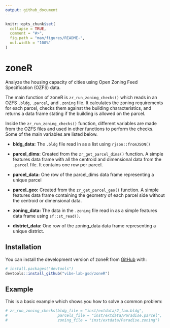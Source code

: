 ```yaml
---
output: github_document
---
```


<!-- README.md is generated from README.Rmd. Please edit that file -->

```r
knitr::opts_chunk$set(
  collapse = TRUE,
  comment = "#>",
  fig.path = "man/figures/README-",
  out.width = "100%"
)
```

# zoneR

<!-- badges: start -->
<!-- badges: end -->

Analyze the housing capacity of cities using Open Zoning Feed
Specification (OZFS) data.

The main function of zoneR is `zr_run_zoning_checks()` which reads in an
OZFS `.bldg`, `.parcel`, and `.zoning` file. It calculates the zoning
requirements for each parcel, checks them against the building
characteristics, and returns a data frame stating if the building is
allowed on the parcel.

Inside the `zr_run_zoning_checks()` function, different variables are
made from the OZFS files and used in other functions to perform the
checks. Some of the main variables are listed below.

-   **bldg_data:** The `.bldg` file read in as a list using
    `rjson::fromJSON()`

-   **parcel_dims:** Created from the `zr_get_parcel_dims()` function. A
    simple features data frame with all the centroid and dimensional
    data from the `.parcel` file. It contains one row per parcel.

-   **parcel_data:** One row of the parcel_dims data frame representing
    a unique parcel

-   **parcel_geo:** Created from the `zr_get_parcel_geo()` function. A
    simple features data frame containing the geometry of each parcel
    side without the centroid or dimensional data.

-   **zoning_data:** The data in the `.zoning` file read in as a simple
    features data frame using `sf::st_read()`.

-   **district_data:** One row of the zoning_data data frame
    representing a unique district.

## Installation

You can install the development version of zoneR from [GitHub](https://github.com/) with:

``` r
# install.packages("devtools")
devtools::install_github("vibe-lab-gsd/zoneR")
```

## Example

This is a basic example which shows you how to solve a common problem:

```r
# zr_run_zoning_checks(bldg_file = "inst/extdata/2_fam.bldg",
#                      parcels_file = "inst/extdata/Paradise.parcel",
#                      zoning_file = "inst/extdata/Paradise.zoning")
```

